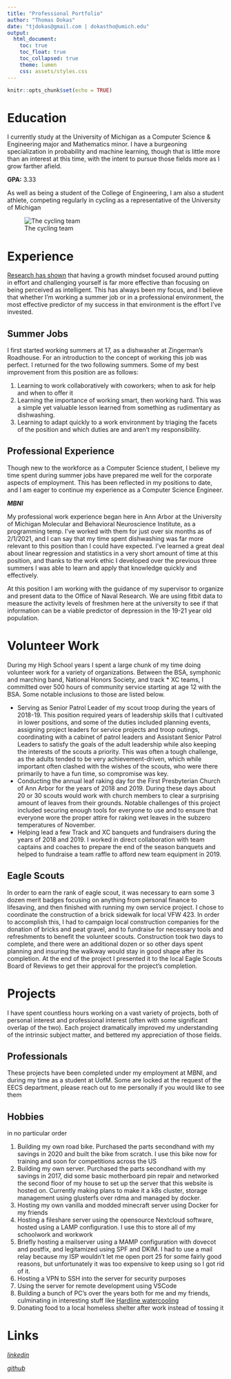 ```yaml
---
title: "Professional Portfolio"
author: "Thomas Dokas"
date: "tjdokas@gmail.com | dokastho@umich.edu"
output: 
  html_document:
    toc: true
    toc_float: true
    toc_collapsed: true
    theme: lumen
    css: assets/styles.css
---
```


```r
knitr::opts_chunk$set(echo = TRUE)
```

# Education

:::{.box1}
I currently study at the University of Michigan as a Computer Science & Engineering major and Mathematics minor. I have a burgeoning specialization in probability and machine learning, though that is little more than an interest at this time, with the intent to pursue those fields more as I grow farther afield.
:::

:::{.box2}
**GPA:** 3.33
:::

:::{.box1}
As well as being a student of the College of Engineering, I am also a student athlete, competing regularly in cycling as a representative of the University of Michigan
:::
![The cycling team](assets/images/mcycling.jpg)

# Experience

[Research has shown](https://www.youtube.com/watch?v=NWv1VdDeoRY) that having a growth mindset focused around putting in effort and challenging yourself is far more effective than focusing on being perceived as intelligent. This has always been my focus, and I believe that whether I'm working a summer job or in a professional environment, the most effective predictor of my success in that environment is the effort I've invested.

## Summer Jobs

:::{.box1}
I first started working summers at 17, as a dishwasher at Zingerman's Roadhouse. For an introduction to the concept of working this job was perfect. I returned for the two following summers. Some of my best improvement from this position are as follows:

1. Learning to work collaboratively with coworkers; when to ask for help and when to offer it
2. Learning the importance of working smart, then working hard. This was a simple yet valuable lesson learned from something as rudimentary as dishwashing.
3. Learning to adapt quickly to a work environment by triaging the facets of the position and which duties are and aren't my responsibility.
:::

## Professional Experience
Though new to the workforce as a Computer Science student, I believe my time spent during summer jobs have prepared me well for the corporate aspects of employment. This has been reflected in my positions to date, and I am eager to continue my experience as a Computer Science Engineer.

:::{.box1}
***MBNI***

My professional work experience began here in Ann Arbor at the University of Michigan Molecular and Behavioral Neuroscience Institute, as a programming temp. I've worked with them for just over six months as of 2/1/2021, and I can say that my time spent dishwashing was far more relevant to this position than I could have expected. I've learned a great deal about linear regression and statistics in a very short amount of time at this position, and thanks to the work ethic I developed over the previous three summers I was able to learn and apply that knowledge quickly and effectively. 

At this position I am working with the guidance of my supervisor to organize and present data to the Office of Naval Research. We are using fitbit data to measure the activity levels of freshmen here at the university to see if that information can be a viable predictor of depression in the 19-21 year old population.
:::

# Volunteer Work

During my High School years I spent a large chunk of my time doing volunteer work for a variety of organizations. Between the BSA, symphonic and marching band, National Honors Society, and track * XC teams, I committed over 500 hours of community service starting at age 12 with the BSA. Some notable inclusions to those are listed below.

- Serving as Senior Patrol Leader of my scout troop during the years of 2018-19. This position required years of leadership skills that I cultivated in lower positions, and some of the duties included planning events, assigning project leaders for service projects and troop outings, coordinating with a cabinet of patrol leaders and Assistant Senior Patrol Leaders to satisfy the goals of the adult leadership while also keeping the interests of the scouts a priority. This was often a tough challenge, as the adults tended to be very achievement-driven, which while important often clashed with the wishes of the scouts, who were there primarily to have a fun time, so compromise was key.
- Conducting the annual leaf raking day for the First Presbyterian Church of Ann Arbor for the years of 2018 and 2019. During these days about 20 or 30 scouts would work with church members to clear a surprising amount of leaves from their grounds. Notable challenges of this project included securing enough tools for everyone to use and to ensure that everyone wore the proper attire for raking wet leaves in the subzero temperatures of November.
- Helping lead a few Track and XC banquets and fundraisers during the years of 2018 and 2019. I worked in direct collaboration with team captains and coaches to prepare the end of the season banquets and helped to fundraise a team raffle to afford new team equipment in 2019.

## Eagle Scouts

In order to earn the rank of eagle scout, it was necessary to earn some 3 dozen merit badges focusing on anything from personal finance to lifesaving, and then finished with running my own service project. I chose to coordinate the construction of a brick sidewalk for local VFW 423. In order to accomplish this, I had to campaign local construction companies for the donation of bricks and peat gravel, and to fundraise for necessary tools and refreshments to benefit the volunteer scouts. Construction took two days to complete, and there were an additional dozen or so other days spent planning and insuring the walkway would stay in good shape after its completion. At the end of the project I presented it to the local Eagle Scouts Board of Reviews to get their approval for the project's completion.

# Projects

I have spent countless hours working on a vast variety of projects, both of personal interest and professional interest (often with some significant overlap of the two). Each project dramatically improved my understanding of the intrinsic subject matter, and bettered my appreciation of those fields.

## Professionals

These projects have been completed under my employment at MBNI, and during my time as a student at UofM. Some are locked at the request of the EECS department, please reach out to me personally if you would like to see them

## Hobbies
in no particular order

1. Building my own road bike. Purchased the parts secondhand with my savings in 2020 and built the bike from scratch. I use this bike now for training and soon for competitions across the US
2. Building my own server. Purchased the parts secondhand with my savings in 2017, did some basic motherboard pin repair and networked the second floor of my house to set up the server that this website is hosted on. Currently making plans to make it a k8s cluster, storage management using glusterfs over rdma and managed by docker.
3. Hosting my own vanilla and modded minecraft server using Docker for my friends
4. Hosting a fileshare server using the opensource Nextcloud software, hosted using a LAMP configuration. I use this to store all of my schoolwork and workwork
5. Briefly hosting a mailserver using a MAMP configuration with dovecot and postfix, and legitamized using SPF and DKIM. I had to use a mail relay because my ISP wouldn't let me open port 25 for some fairly good reasons, but unfortunately it was too expensive to keep using so I got rid of it.
6. Hosting a VPN to SSH into the server for security purposes
7. Using the server for remote development using VSCode
8. Building a bunch of PC's over the years both for me and my friends, culminating in interesting stuff like [Hardline watercooling](https://www.avadirect.com/blog/hardline-liquid-cooling-a-pc/)
9. Donating food to a local homeless shelter after work instead of tossing it

# Links

*[linkedin](https://www.linkedin.com/in/thomas-dokas-8a078a1b3/)*

*[github](https://www.github.com/dokastho)*



